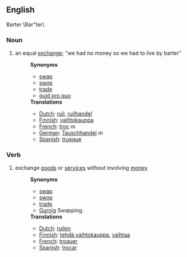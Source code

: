 ==English==
Barter \Bar"ter\

===Noun===
#an equal [[exchange]]; "we had no money so we had to live by barter"
#:'''Synonyms'''
#:*[[swap]]
#:*[[swop]]
#:*[[trade]]
#:*[[quid pro quo]]
#:'''Translations'''
#:*[[Dutch]]: [[ruil]], [[ruilhandel]]
#:*[[Finnish]]: [[vaihtokauppa]]
#:*[[French]]: [[troc]] ''m''
#:*[[German]]: [[Tauschhandel]] ''m''
#:*[[Spanish]]: [[trueque]]

===Verb===
#exchange [[goods]] or [[services]] without involving [[money]]
#:'''Synonyms'''
#:*[[swap]]
#:*[[swop]]
#:*[[trade]]
#:*[[Gurnig]] Swapping.
#:'''Translations'''
#:*[[Dutch]]: [[ruilen]]
#:*[[Finnish]]: [[tehdä vaihtokauppa]], [[vaihtaa]]
#:*[[French]]: [[troquer]]
#:*[[Spanish]]: [[trocar]]